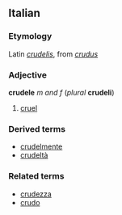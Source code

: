 ==Italian==
===Etymology===
Latin ''[[crudelis]]'', from ''[[crudus]]''

===Adjective===
'''crudele''' ''m and f'' (''plural'' '''crudeli''')

#[[cruel]]

===Derived terms===
*[[crudelmente]]
*[[crudeltà]]

===Related terms===
*[[crudezza]]
*[[crudo]]